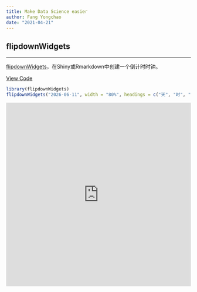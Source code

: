 ```yaml
---
title: Make Data Science easier
author: Fang Yongchao
date: "2021-04-21"
---
```


## flipdownWidgets

---------------------------------------------

[flipdownWidgets](https://CRAN.R-project.org/package=flipdownWidgets)，在Shiny或Rmarkdown中创建一个倒计时时钟。

<i class="fab fa-lg fa-github fa-fw"></i><a href="https://github.com/fanggong/flipdownWidgets">View Code</a>

```r
library(flipdownWidgets)
flipdownWidgets("2026-06-11", width = "80%", headings = c("天", "时", "分", "秒"))
```

<iframe height="500" width="100%" frameborder="no" src="http://shiny.kendo.sc.cn/flipdownWidgets"> </iframe>